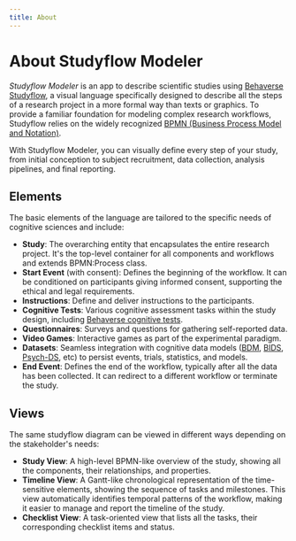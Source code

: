 ```yaml
---
title: About
---
```


<h1 className="m-8 mx-auto text-4xl font-extrabold text-red-800">About Studyflow Modeler</h1>

*Studyflow Modeler* is an app to describe scientific studies using [Behaverse Studyflow](https://behaverse.org/data-model/spec/general/studyflows), a visual language specifically designed to describe all the steps of a research project in a more formal way than texts or graphics. To provide a familiar foundation for modeling complex research workflows, Studyflow relies on the widely recognized [BPMN (Business Process Model and Notation)](https://www.bpmn.org/).

With Studyflow Modeler, you can visually define every step of your study, from initial conception to subject recruitment, data collection, analysis pipelines, and final reporting.


<h2 className="m-8 mx-auto text-2xl font-extrabold text-red-800">Elements</h2>

The basic elements of the language are tailored to the specific needs of cognitive sciences and include:

- **Study**: The overarching entity that encapsulates the entire research project. It's the top-level container for all components and workflows and extends BPMN:Process class.
- **Start Event** (with consent): Defines the beginning of the workflow. It can be conditioned on participants giving informed consent, supporting the ethical and legal requirements.
- **Instructions**: Define and deliver instructions to the participants.
- **Cognitive Tests**: Various cognitive assessment tasks within the study design, including [Behaverse cognitive tests](https://behaverse.org/projects/cognitive-tests.html).
- **Questionnaires**: Surveys and questions for gathering self-reported data.
- **Video Games**: Interactive games as part of the experimental paradigm.
- **Datasets**: Seamless integration with cognitive data models ([BDM](https://behaverse.org/data-model), [BIDS](https://bids.neuroimaging.io/), [Psych-DS](https://psych-ds.github.io/), etc) to persist events, trials, statistics, and models.
- **End Event**: Defines the end of the workflow, typically after all the data has been collected. It can redirect to a different workflow or terminate the study.

<h2 className="m-8 mx-auto text-2xl font-extrabold text-red-800">Views</h2>

The same studyflow diagram can be viewed in different ways depending on the stakeholder's needs:

- **Study View**: A high-level BPMN-like overview of the study, showing all the components, their relationships, and properties.
- **Timeline View**: A Gantt-like chronological representation of the time-sensitive elements, showing the sequence of tasks and milestones. This view automatically identifies temporal patterns of the workflow, making it easier to manage and report the timeline of the study.
- **Checklist View**: A task-oriented view that lists all the tasks, their corresponding checklist items and status.
